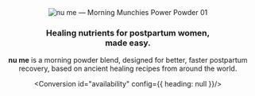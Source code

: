 
<Header/>
<Hero/>
<Callout name="Callout1" config={{ wrap: false }}>
<section>
  <img src="/images/nume-kit.png" class="nume-kit" alt="nu me &mdash; Morning Munchies Power Powder 01" />
</section>
<section>

### Healing nutrients for postpartum women,<br/>made easy.

**nu me** is a morning powder blend, designed for better, faster postpartum recovery, based on ancient healing recipes from around the world.

<Conversion id="availability" config={{ heading: null }}/>

</section>
</Callout>
<Callout name="Callout2"/>
<Callout name="Callout3"/>
<Callout name="Callout4">
  <BadgeList badges={[
    {
      id:"detox",
      label: "Debloat &amp; Detox",
      icon: '/images/icon-detox.svg',
    },
    {
      id:"joints",
      label: "Protect Joints",
      icon: '/images/icon-digestion.svg',
    },
    {
      id:"collagen",
      label: "Build Collagen",
      icon: '/images/icon-healing.svg',
    },
    {
      id:"digestion",
      label: "Easily Digest",
      icon: '/images/icon-joints.svg',
    },
    {
      id:"nutrients",
      label: "Replenish Iron &amp; Nutrients",
      icon: '/images/icon-nutrients.svg',
    },
    {
      id:"rejuvenate",
      label: "Engergize &amp; Rejuvenate",
      icon: '/images/icon-rejuvenate.svg',
    },
  ]}/>
</Callout>
<Callout name="Callout5"/>
<Callout name="Callout6"/>
<Callout name="Callout7"/>
<Callout name="Callout8">
  <Accordion
    id="tell-me-more"
    heading="Tell me more"
    items={[
      {
        id: `why-do-i-need-this`,
        heading: 'Why do I need this?',
        content: `In cultures all around the world (from East Asia to Latin America and West Africa), the focus during the postpartum period is all around recovering the woman through care and nutrition, because people understood that helping the mother thrive is the first step to a healthy, happy baby. Much of this is a lost art in today’s culture, and women have remarkable rates of postpartum depression and anxiety, feelings of isolation, and helplessness. nu me is on a mission to help postpartum women by bringing centuries-old, tried & true ingredients, herbs, and spices to expedite healing and promote a successful long-term recovery, targeting the internal wound and physical exertion that a woman’s body encounters through birth as well as aid in breastfeeding.`,
      },
      {
        id: `who-is-this-for`,
        heading: 'Who is this for?',
        content: `Made for all the powerful, incredible women who have given birth and want one less thing to worry (aka. their own nutrition & how to take care of themselves) about with a newborn.`,
      },
      {
        id: `what-does-it-do`,
        heading: 'What does it do?',
        content: `TL;DR: Detoxes & depuffs. Heals & replenishes lost blood & nutrients. Rejuvenates & energizes. Prevents future long-term ailments and premature aging. Packed with quality, flash-frozen, powderized functional foods, Traditional Chinese Medicine herbs and Ayurvedic spices, nu me’s quintessential power powders are formulated through a deep understanding for ancient healing ingredients from around the world that have been used for thousands of years. Often, these ingredients are inaccessible or time-consuming to prepare, especially for a mother juggling a newborn. With modern food science, we’re able to tap into these ancient ingredients, combined with quality functional foods, to provide a nutrient-dense powder that can be prepared easily to promote a better recovery and long term healing for women.`,
      },
      {
        id: `when-do-i-take-it`,
        heading: 'When do I take it?',
        content: `Consider it your morning starter (to complement or replace breakfast) or an afternoon snack while grazing between feedings. nu me is designed to replace all those empty calories between meals, consumed out of exhaustion, boredom, or extreme hunger - we’ve been there!`,
      },
      {
        id: `how-do-i-take-it`,
        heading: 'How do I take it?',
        content: `Just add hot water - as easy as making a bowl of instant oatmeal!`,
      },
      {
        id: `where-can-i-get-it`,
        heading: 'Where can I get it?',
        content: `Find it online here or inquire with your holistic care provider to see if they are part of the nu me circle! Complete list of distributors to come!`,
      },
      {
        id: `safe-for-me-amp-baby`,
        heading: 'Safe for me &amp; Baby?',
        content: `Abso-baby-lutely. The goal is to make sure we get your body the nutrients you uniquely need as well as the additional ones to pass onto the baby if you’re nursing. In fact, many of the active ingredients are tried & true remedies to aid in breastfeeding.`,
      },
      {
        id: `should-i-sign-up-for-early-access`,
        heading: 'Should I sign up for early access?',
        content: `Be the first to hear when we launch and have your input be a part of our potential beta testers - giving us feedback on designs and flavors.`,
      },
    ]}
  />
</Callout>
<Conversion id="get-started"/>
<Footer/>
